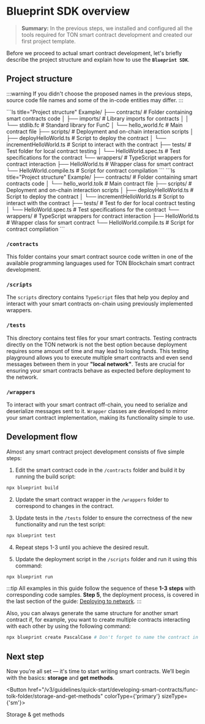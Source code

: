 
# Blueprint SDK overview

> **Summary:** In the previous steps, we installed and configured all the tools required for TON smart contract development and created our first project template.

Before we proceed to actual smart contract development, let's briefly describe the project structure and explain how to use the **`Blueprint SDK`**.

## Project structure

:::warning
If you didn't choose the proposed names in the previous steps, source code file names and some of the in-code entities may differ.
:::

<Tabs groupId="language">
<TabItem value="FunC" label="FunC">
```ls title="Project structure"
Example/
├── contracts/           # Folder containing smart contracts code
│   ├── imports/         # Library imports for contracts
│   │   └── stdlib.fc    # Standard library for FunC
│   └── hello_world.fc   # Main contract file
├── scripts/             # Deployment and on-chain interaction scripts
│   ├── deployHelloWorld.ts     # Script to deploy the contract
│   └── incrementHelloWorld.ts  # Script to interact with the contract
├── tests/               # Test folder for local contract testing
│   └── HelloWorld.spec.ts      # Test specifications for the contract
└── wrappers/            # TypeScript wrappers for contract interaction
    ├── HelloWorld.ts           # Wrapper class for smart contract
    └── HelloWorld.compile.ts   # Script for contract compilation
```
</TabItem>
<TabItem value="Tolk" label="Tolk">
```ls title="Project structure"
Example/
├── contracts/           # Folder containing smart contracts code
│   └── hello_world.tolk # Main contract file
├── scripts/             # Deployment and on-chain interaction scripts
│   ├── deployHelloWorld.ts     # Script to deploy the contract
│   └── incrementHelloWorld.ts  # Script to interact with the contract
├── tests/               # Test fo der for local contract testing
│   └── HelloWorld.spec.ts      # Test specifications for the contract
└── wrappers/            # TypeScript wrappers for contract interaction
    ├── HelloWorld.ts           # Wrapper class for smart contract
    └── HelloWorld.compile.ts   # Script for contract compilation
```
</TabItem>
</Tabs>

### `/contracts`

This folder contains your smart contract source code written in one of the available programming languages used for TON Blockchain smart contract development.

### `/scripts`

The `scripts` directory contains `TypeScript` files that help you deploy and interact with your smart contracts on-chain using previously implemented wrappers.

### `/tests`

This directory contains test files for your smart contracts. Testing contracts directly on the TON network is not the best option because deployment requires some amount of time and may lead to losing funds. This testing playground allows you to execute multiple smart contracts and even send messages between them in your **"local network"**. Tests are crucial for ensuring your smart contracts behave as expected before deployment to the network.

### `/wrappers`

To interact with your smart contract off-chain, you need to serialize and deserialize messages sent to it. `Wrapper` classes are developed to mirror your smart contract implementation, making its functionality simple to use.


## Development flow

Almost any smart contract project development consists of five simple steps:

1. Edit the smart contract code in the `/contracts` folder and build it by running the build script:

```bash
npx blueprint build
```

2. Update the smart contract wrapper in the `/wrappers` folder to correspond to changes in the contract.

3. Update tests in the `/tests` folder to ensure the correctness of the new functionality and run the test script:

```bash
npx blueprint test
```

4. Repeat steps 1-3 until you achieve the desired result.

5. Update the deployment script in the `/scripts` folder and run it using this command:

```bash
npx blueprint run
```

:::tip
All examples in this guide follow the sequence of these **1-3 steps** with corresponding code samples. **Step 5**, the deployment process, is covered in the last section of the guide: [Deploying to network](/v3/guidelines/quick-start/developing-smart-contracts/deploying-to-network/).
:::

Also, you can always generate the same structure for another smart contract if, for example, you want to create multiple contracts interacting with each other by using the following command:

```bash
npx blueprint create PascalCase # Don't forget to name the contract in PascalCase
```

## Next step

Now you’re all set — it's time to start writing smart contracts. We’ll begin with the basics: **storage** and **get methods**.

<Button href="/v3/guidelines/quick-start/developing-smart-contracts/func-tolk-folder/storage-and-get-methods" colorType={'primary'} sizeType={'sm'}>

  Storage & get methods

</Button>

<Feedback />
